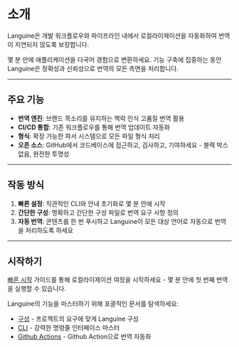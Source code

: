 # 소개

Languine은 개발 워크플로우와 파이프라인 내에서 로컬라이제이션을 자동화하여 번역이 지연되지 않도록 보장합니다.

몇 분 만에 애플리케이션을 다국어 경험으로 변환하세요. 기능 구축에 집중하는 동안 Languine은 정확성과 신뢰성으로 번역의 모든 측면을 처리합니다.

---

## 주요 기능

- **번역 엔진**: 브랜드 목소리를 유지하는 맥락 인식 고품질 번역 활용
- **CI/CD 통합**: 기존 워크플로우를 통해 번역 업데이트 자동화
- **형식**: 확장 가능한 파서 시스템으로 모든 파일 형식 처리
- **오픈 소스**: GitHub에서 코드베이스에 접근하고, 검사하고, 기여하세요 - 블랙 박스 없음, 완전한 투명성

---

## 작동 방식

1. **빠른 설정**: 직관적인 CLI와 안내 초기화로 몇 분 안에 시작
2. **간단한 구성**: 명확하고 간단한 구성 파일로 번역 요구 사항 정의
3. **자동 번역**: 콘텐츠를 한 번 푸시하고 Languine이 모든 대상 언어로 자동으로 번역을 처리하도록 하세요

---

## 시작하기

[빠른 시작](/docs/quickstart) 가이드를 통해 로컬라이제이션 여정을 시작하세요 - 몇 분 안에 첫 번째 번역을 실행할 수 있습니다.

Languine의 기능을 마스터하기 위해 포괄적인 문서를 탐색하세요:

- [구성](/docs/configuration) - 프로젝트의 요구에 맞게 Languine 구성
- [CLI](/docs/cli) - 강력한 명령줄 인터페이스 마스터
- [Github Actions](/docs/github-actions) - Github Action으로 번역 자동화
